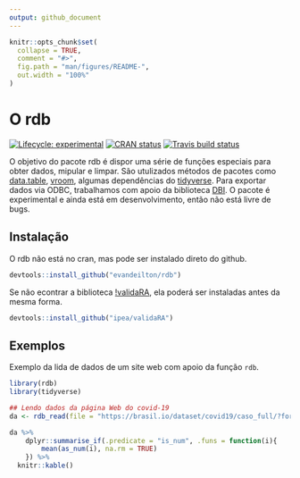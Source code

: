 ```yaml
---
output: github_document
---
```


<!-- README.md is generated from README.Rmd. Please edit that file -->

```r
knitr::opts_chunk$set(
  collapse = TRUE,
  comment = "#>",
  fig.path = "man/figures/README-",
  out.width = "100%"
)
```

# O rdb

<!-- badges: start -->
[![Lifecycle: experimental](https://img.shields.io/badge/lifecycle-experimental-orange.svg)](https://www.tidyverse.org/lifecycle/#experimental)
[![CRAN status](https://www.r-pkg.org/badges/version/rdb)](https://CRAN.R-project.org/package=rdb)
[![Travis build status](https://travis-ci.com/evandeilton/rdb.svg?branch=master)](https://travis-ci.com/evandeilton/rdb)
<!-- badges: end -->

O objetivo do pacote rdb é dispor uma série de funções especiais para obter dados, mipular e limpar.
São utulizados métodos de pacotes como [data.table](https://cran.r-project.org/web/packages/data.table/index.html),
[vroom](https://cran.r-project.org/web/packages/vroom/index.html), algumas dependências do [tidyverse ](https://www.tidyverse.org/).
Para exportar dados via ODBC, trabalhamos com apoio da biblioteca [DBI](https://cran.r-project.org/web/packages/DBI/index.html).
O pacote é experimental e ainda está em desenvolvimento, então não está livre de bugs.

## Instalação

O rdb não está no cran, mas pode ser instalado direto do github.

``` r
devtools::install_github("evandeilton/rdb")
```

Se não econtrar a biblioteca [!validaRA](), ela poderá ser instaladas antes da mesma forma.

``` r
devtools::install_github("ipea/validaRA")
```

## Exemplos

Exemplo da lida de dados de um site web com apoio da função `rdb`.

```r
library(rdb)
library(tidyverse)

## Lendo dados da página Web do covid-19
da <- rdb_read(file = "https://brasil.io/dataset/covid19/caso_full/?format=csv", type = "rio")

da %>%
    dplyr::summarise_if(.predicate = "is_num", .funs = function(i){
        mean(as_num(i), na.rm = TRUE)
    }) %>%
  knitr::kable()
  
```

